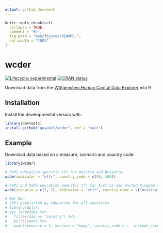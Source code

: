 ```yaml
---
output: github_document
---
```


<!-- README.md is generated from README.Rmd. Please edit that file -->

```r
knitr::opts_chunk$set(
  collapse = TRUE,
  comment = "#>",
  fig.path = "man/figures/README-",
  out.width = "100%"
)
```

# wcder

<!-- badges: start -->
[![Lifecycle: experimental](https://img.shields.io/badge/lifecycle-experimental-orange.svg)](https://www.tidyverse.org/lifecycle/#experimental)
[![CRAN status](https://www.r-pkg.org/badges/version/wcder)](https://CRAN.R-project.org/package=wcder)
<!-- badges: end -->

Download data from the [Wittgenstein Human Capital Data Explorer](http://dataexplorer.wittgensteincentre.org/wcde-v2/) into R

## Installation

<!-- You can install the released version of wcder from [CRAN](https://CRAN.R-project.org) with: -->

<!-- ``` r -->
<!-- install.packages("wcder") -->
<!-- ``` -->

Install the developmental version with:

``` r
library(devtools)
install_github("guyabel/wcder", ref = "main")
```

## Example

Download data based on a measure, scenario and country code:

```r
library(wcder)

# SSP2 education specific tfr for Austria and Bulgaria
wcde(indicator = "etfr", country_code = c(40, 100))

# SSP1 and SSP2 education specific tfr for Austria and United Kingdom (guessing the country codes)
wcde(scenario = c(1, 2), indicator = "etfr", country_name = c("Austria", "UK"))

# Not Run
# SSP1 population by education for all countries
# library(dplyr)
# wic_locations %>%
#   filter(dim == "country") %>%
#   pull(isono) %>%
#   wcde(scenario = 1, measure = "epop", country_code = ., include_scenario_names = TRUE)
```

<!-- What is special about using `README.Rmd` instead of just `README.md`? You can include R chunks like so: -->

<!-- ```{r cars} -->
<!-- summary(cars) -->
<!-- ``` -->

<!-- You'll still need to render `README.Rmd` regularly, to keep `README.md` up-to-date. -->

<!-- You can also embed plots, for example: -->

<!-- ```{r pressure, echo = FALSE} -->
<!-- plot(pressure) -->
<!-- ``` -->

<!-- In that case, don't forget to commit and push the resulting figure files, so they display on GitHub! -->
